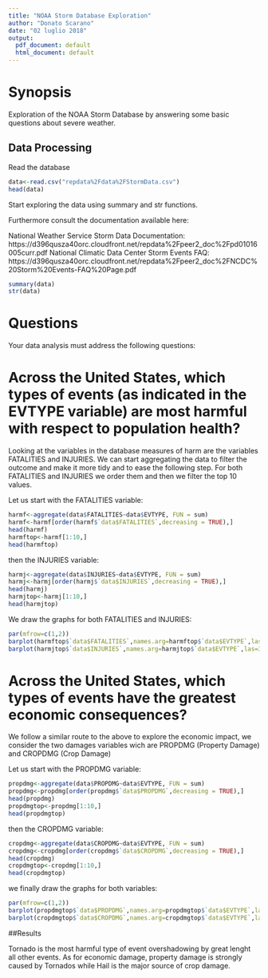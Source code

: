 ---
title: "NOAA Storm Database Exploration"
author: "Donato Scarano"
date: "02 luglio 2018"
output:
  pdf_document: default
  html_document: default
---
# Synopsis

Exploration of the NOAA Storm Database by answering some basic questions about severe weather.

## Data Processing

Read the database
```{r echo=TRUE}
data<-read.csv("repdata%2Fdata%2FStormData.csv")
head(data)
```

Start exploring the data using summary and str functions. 

Furthermore consult the documentation available here:

National Weather Service Storm Data Documentation: https://d396qusza40orc.cloudfront.net/repdata%2Fpeer2_doc%2Fpd01016005curr.pdf 
National Climatic Data Center Storm Events FAQ: https://d396qusza40orc.cloudfront.net/repdata%2Fpeer2_doc%2FNCDC%20Storm%20Events-FAQ%20Page.pdf 

```{r echo=TRUE}
summary(data)
str(data)
```

# Questions

Your data analysis must address the following questions:

# Across the United States, which types of events (as indicated in the EVTYPE variable) are most harmful with respect to population health?

Looking at the variables in the database measures of harm are the variables FATALITIES and INJURIES.
We can start aggregating the data to filter the outcome and make it more tidy and to ease the following step.
For both FATALITIES and INJURIES we order them and then we filter the top 10 values.

Let us start with the FATALITIES variable:

```{r echo=TRUE}
harmf<-aggregate(data$FATALITIES~data$EVTYPE, FUN = sum)
harmf<-harmf[order(harmf$`data$FATALITIES`,decreasing = TRUE),]
head(harmf)
harmftop<-harmf[1:10,]
head(harmftop)
```

then the INJURIES variable:

```{r echo=TRUE}
harmj<-aggregate(data$INJURIES~data$EVTYPE, FUN = sum)
harmj<-harmj[order(harmj$`data$INJURIES`,decreasing = TRUE),]
head(harmj)
harmjtop<-harmj[1:10,]
head(harmjtop)
```

We draw the graphs for both FATALITIES and INJURIES:

```{r echo=TRUE}
par(mfrow=c(1,2))
barplot(harmftop$`data$FATALITIES`,names.arg=harmftop$`data$EVTYPE`,las=3,main = "Fatalities",ylab = "Number of Fatalities")
barplot(harmjtop$`data$INJURIES`,names.arg=harmjtop$`data$EVTYPE`,las=3, main = "Injuries",ylab = "Number of Injuries")
```

# Across the United States, which types of events have the greatest economic consequences?

We follow a similar route to the above to explore the economic impact, we consider the two damages variables wich are PROPDMG (Property Damage) and CROPDMG (Crop Damage)

Let us start with the PROPDMG variable:

```{r echo=TRUE}
propdmg<-aggregate(data$PROPDMG~data$EVTYPE, FUN = sum)
propdmg<-propdmg[order(propdmg$`data$PROPDMG`,decreasing = TRUE),]
head(propdmg)
propdmgtop<-propdmg[1:10,]
head(propdmgtop)
```

then the CROPDMG variable:

```{r echo=TRUE}
cropdmg<-aggregate(data$CROPDMG~data$EVTYPE, FUN = sum)
cropdmg<-cropdmg[order(cropdmg$`data$CROPDMG`,decreasing = TRUE),]
head(cropdmg)
cropdmgtop<-cropdmg[1:10,]
head(cropdmgtop)
```

we finally draw the graphs for both variables:

```{r echo=TRUE}
par(mfrow=c(1,2))
barplot(propdmgtop$`data$PROPDMG`,names.arg=propdmgtop$`data$EVTYPE`,las=3,main = "Property Damage",ylab = "Number of Property Damages")
barplot(cropdmgtop$`data$CROPDMG`,names.arg=cropdmgtop$`data$EVTYPE`,las=3, main = "Crop Damage",ylab = "Number of Crop Damage")
```

##Results

Tornado is the most harmful type of event overshadowing by great lenght all other events. As for economic damage, property damage is strongly caused by Tornados while Hail is the major source of crop damage.

